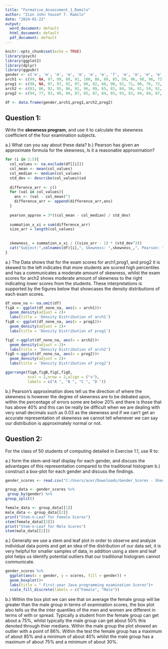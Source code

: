 ---
title: "Formative_Assessment_1_Ramilo"
author: "Zion John Yousef T. Ramilo"
date: "2024-01-22"
output:
  word_document: default
  html_document: default
  pdf_document: default
---

```{r setup, include=FALSE}
knitr::opts_chunk$set(echo = TRUE)
library(psych)
library(ggplot2)
library(dplyr)
library(ggpubr)
gender <- c('m', 'm', 'm', 'm', 'm', 'm', 'm', 'f', 'm', 'm', 'm', 'm', 'f', 'm', 'm', 'm', 'm', 'm', 'm', 'm', 'm', 'm', 'm', 'm', 'f', 'f', 'm', 'm', 'm', 'm', 'm', 'm', 'm', 'm', 'f', 'm', 'm', 'm', 'm', 'f', 'm', 'm', 'm', 'm', 'm', 'm', 'm', 'm', 'f', 'm', 'm', 'm', 'm', 'm', 'm', 'f', 'm', 'm', 'm', 'm', 'f', 'm', 'm', 'f', 'm', 'm', 'm', 'm', 'm', 'm', 'm', 'm', 'm', 'm', 'm', 'm', 'm', 'm', 'm', 'm', 'f', 'm', 'm', 'm', 'f', 'm', 'm', 'm', 'm', 'f', 'm', 'm', 'm', 'f', 'm', 'm', 'f', 'm', 'm', 'm', 'f', 'm', 'm', 'f', 'm', 'm', 'm', 'f', 'm', 'm', 'm', 'f', 'm', 'm', 'm', 'm', 'm', 'm', 'm')
arch1 <- c(99, NA, 97, 99, 89, 91, 100, 86, 89, 85, 50, 96, 98, 96, 73, 67, 80, 91, 89, 77, 71, 84, 95, 3, 95, NA, 59, 95, 80, 97, 81, 77, 69, 82, 85, 87, 88, 83, 51, 76, 88, 61, 83, 90, 40, 92, 76, 72, 77, 58, 63, 48, 40, 40, 75, 49, 54, 56, 75, 64, 88, 82, 73, 59, 74, 45, 70, 74, 43, 49, 45, 74, 46, 56, 16, 21, 47, 77, 27, 74, 16, 14, 23, 83, NA, 45, 40, 48, 91, 50, 77, 49, 96, 21, 61, 50, 68, 50, 69, 60, 43, 43, 47, 60, 40, 45, 45, 31, 49, 87, 40, 8, 62, 14, 7, 16, 73, 56, 46)
prog1 <- c(98, NA, 97, 97, 92, 97, 88, 82, 88, 90, 91, 71, 80, 76, 72, 82, 85, 76, 81, 81, 82, 81, 83, 87, 65, NA, 79, 83, 80, 92, 89, 70, 74, 79, 66, 68, 76, 76, 67, 63, 64, 53, 60, 78, 67, 61, 69, 61, 53, 52, 62, 73, 75, 40, 67, 61, 47, 55, 40, 86, 40, 66, 64, 28, 57, 69, 52, 29, 25, 69, 29, 71, 56, 52, 33, 25, 56, 60, 40, 13, 14, 31, 54, 76, 15, 40, 28, 27, 89, 27, 82, 49, 84, 29, 40, 19, 74, 40, 59, 36, 14, 30, 68, 47, 68, 26, 31, 21, 12, 40, 76, 29, 46, 21, 25, 27, 51, 54, 64)
arch2 <- c(83, 86, 92, 95, 86, 91, 96, 89, 65, 83, 84, 56, 81, 59, 91, 80, 94, 85, 77, 88, 59, 88, 92, 56, 63, 91, 73, 49, 87, 98, 41, 51, 83, 57, 56, 56, 47, 41, 49, 57, 48, 54, 56, 81, 53, 47, 44, 62, 48, 50, 40, 74, 43, 48, 40, 49, 43, 44, 40, 50, 43, 51, 28, 60, 45, 35, 40, 44, 31, 40, 32, 40, 50, 42, 16, 26, 43, 47, 37, 40, NA, 14, 48, 58, 16, 40, 26, 23, 6, 22, 45, 36, 48, 25, 34, 41, 30, 51, 25, 40, NA, 40, 43, 40, 57, 38, NA, 32, 24, 40, 49, 15, 50, NA, 27, 25, 48, 49, 13)
prog2 <- c(94, 77, 93, 96, 94, 97, 85, 87, 84, 85, 93, 83, 94, 84, 87, 77, 72, 84, 81, 91, 79, 77, 63, 76, 82, 65, 82, 69, 72, 96, 57, 71, 68, 45, 67, 78, 61, 65, 79, 76, 53, 61, 49, 50, 68, 64, 59, 56, 60, 73, 48, 53, 52, 62, 45, 44, 52, 55, 51, 81, 83, 63, 54, 51, 61, 40, 43, 52, 14, 24, 25, 46, 28, 57, 9, 12, 16, 62, 6, 18, NA, 20, NA, 75, NA, 61, 9, 16, 73, 11, 65, 31, 29, 5, 11, NA, 48, 56, 40, 28, NA, 14, 34, NA, 75, 6, NA, 8, 14, 32, 17, 14, 31, NA, 7, 7, 23, 25, 19)

df <- data.frame(gender,arch1,prog1,arch2,prog2)
```

## Question 1: 

Write the **skewness program**, and use it to calculate the skewness coefficient of the four examination subjects.

a.) What can you say about these data?
b.) Pearson has given an approximate formula for the skewness, Is it a reasonable approximation? 


```{r}
for (i in 2:5){
  col_values <- na.exclude(df[[i]])
  col_mean <- mean(col_values)
  col_median <- median(col_values)
  std_dev <- describe(col_values)$sd
  
  difference_arr <- c()
  for (val in col_values){
    ans <- (val - col_mean)^3
    difference_arr <- append(difference_arr,ans)
  }
  
  pearson_approx = 3*((col_mean - col_median) / std_dev)
  
  summation_x_xi = sum(difference_arr)
  size_arr = length(col_values)
  
  
  skewness_ = summation_x_xi / ((size_arr - 1) * (std_dev^3))
  cat("Subject:",colnames(df)[i],", Skewness: ",skewness_,", Pearson: ",pearson_approx,", Error %: ",(abs((skewness_-pearson_approx)/pearson_approx))*100,"\n")
}
```
a.) The Data shows that for the exam scores for arch1,prog1, and prog2 it is skewed to the left indicates that more students are scored high percentiles and has a communicates a moderate amount of skewness, whilst the exam scores for arch2 shows moderate amount of skewness to the right indicating lower scores from the students. These interpretations is supported by the figures below that showcases the density distributions of each exam scores.
```{r}
df_none_na <- na.omit(df)
figA <- ggplot(df_none_na, aes(x = arch1))+
  geom_density(adjust = 2)+
  labs(title = 'Density Distribution of arch1')
figB <- ggplot(df_none_na, aes(x = prog1))+
  geom_density(adjust = 2)+
  labs(title = 'Density Distribution of prog1')

figC <-ggplot(df_none_na, aes(x = arch2))+
  geom_density(adjust = 2)+
  labs(title = 'Density Distribution of arch2')
figD <-ggplot(df_none_na, aes(x = prog2))+
  geom_density(adjust = 2)+
  labs(title = 'Density Distribution of prog2')

ggarrange(figA,figB,figC,figD,
          ncol = 2,nrow = 2,align = ("v"), 
          labels = c("A ", "B ", "C ", "D "))

```

b.) Pearson's approximation does tell us the direction of where the skewness is however the degree of skewness are to be debated upon, within the percentage of errors some are below 20% and there is those that has above 40% and this can be really be difficult when we are dealing with very small decimals such as 0.03 as the skewness and if we can't get an accurate representation of skewness we cannot tell whenever we can say our distribution is approximately normal or not.

## Question 2: 

For the class of 50 students of computing detailed in Exercise 1.1, use R to:

a.) form the stem-and-leaf display for each gender, and discuss the advantages of this representation compared to the traditional histogram
b.) construct a box-plot for each gender and discuss the findings.  

```{r}
gender_scores <- read.csv("C:/Users/acer/Downloads/Gender_Scores - Sheet1.csv")

group_data <- gender_scores %>% 
 group_by(gender) %>% 
group_split()

female_data <- group_data[[1]]
male_data <- group_data[[2]]
print("Stem-n-Leaf for Female Scores")
stem(female_data[[2]])
print("Stem-n-Leaf for Male Scores")
stem(male_data[[2]])
```

a.) Generally we use a stem and leaf plot in order to observe and analyze individual data points and get an idea of the distribution of our data set, it is very helpful for smaller samples of data, in addition using a stem and leaf plot helps us identify potential outliers that our traditional histogram cannot communicate.
```{r}
gender_scores %>%
  ggplot(aes(x = gender, y = scores, fill = gender)) +
  geom_boxplot()+
  labs(title = " First-year Java programming examination Scores")+
  scale_fill_discrete(labels = c("Female", "Male"))
```

b.) Within the box plot we can see that on average the female group will be greater than the male group in terms of examination scores, the box plot also tells us the the inter quantiles of the men and women are different in terms of with or spread. Typically a student from the female group can get about a 75%, whilst typically the male group can get about 50% this denoted through thier medians. Within the male group the plot showed an outlier with a point of 86%. Within the test the female group has a maximum of about 85% and a minimum of about 40% whilst the male group has a maximum of about 75% and a minimum of about 30%.


